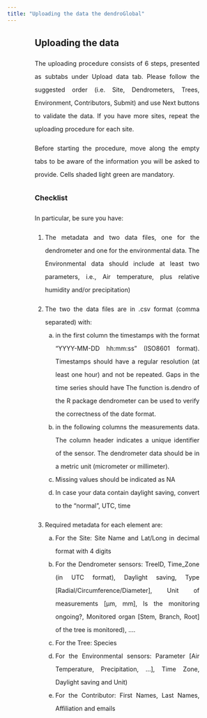 ```yaml
---
title: "Uploading the data the dendroGlobal"
---
```


<div style="width: 75%; margin: auto; text-align: justify; line-height: 30px;">

<h2> Uploading the data </h2>

<p>
The uploading procedure consists of 6 steps, presented as subtabs under Upload data tab. Please follow the suggested order (i.e. Site, Dendrometers, Trees, Environment, Contributors, Submit) and use Next buttons to validate the data. If you have more sites, repeat the uploading procedure for each site. 
</p>

<p>
Before starting the procedure, move along the empty tabs to be aware of the information you will be asked to provide. Cells shaded light green are mandatory.
</p>
<h3> Checklist </h3>

<p>
In particular, be sure you have:
</p>
<p>
1. The metadata and two data files, one for the dendrometer and one for the environmental data. The Environmental data should include at least two parameters, i.e., Air temperature, plus relative humidity and/or precipitation)
</p>

<p>
2. The two the data files are in .csv format (comma separated) with:
  <ol type="a">
    <li>in the first column the timestamps with the format “YYYY-MM-DD hh:mm:ss” (ISO8601 format). Timestamps should have a regular resolution (at least one hour) and not be repeated. Gaps in the time series should have  The function is.dendro of the R package dendrometer can be used to verify the correctness of the date format.</li>
    <li>in the following columns the measurements data. The column header indicates a unique identifier of the sensor. The dendrometer data should be in a metric unit (micrometer or millimeter).</li>
    <li>Missing values should be indicated as NA</li>
    <li>In case your data contain daylight saving, convert to the "normal", UTC, time</li>
  </ol>
</p>

<p>
3. Required metadata for each element are:
  <ol type="a">
    <li>For the Site: Site Name and Lat/Long in decimal format with 4 digits</li>
    <li>For the Dendrometer sensors: TreeID, Time_Zone (in UTC format), Daylight saving, Type [Radial/Circumference/Diameter], Unit of measurements [μm, mm], Is the monitoring ongoing?, Monitored organ [Stem, Branch, Root] of the tree is monitored), ….</li>
    <li>For the Tree: Species</li>
    <li>For the Environmental sensors: Parameter [Air Temperature, Precipitation, …], Time Zone, Daylight saving and Unit)</li>
    <li>For the Contributor: First Names, Last Names, Affiliation and emails</li>
  </ol>
</p>

</div>
